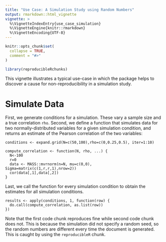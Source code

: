 ```yaml
---
title: "Use Case: A Simulation Study using Random Numbers"
output: rmarkdown::html_vignette
vignette: >
  %\VignetteIndexEntry{use_case_simulation}
  %\VignetteEngine{knitr::rmarkdown}
  %\VignetteEncoding{UTF-8}
---
```


```r
knitr::opts_chunk$set(
  collapse = TRUE,
  comment = "#>"
)

library(reproducibleRchunks)
```

This vignette illustrates a typical use-case in which the package helps to discover a cause for non-reproducibility in a simulation study.

# Simulate Data

First, we generate conditions for a simulation. These vary a sample size and a
true correlation `rho`. Second, we define a function that simulates data for two
normally-distributed variables for a given simulation condition, and returns an estimate of the Pearson correlation of the two variables:

```reproducibleR
conditions <- expand.grid(N=c(50,100),rho=c(0,0.25,0.5), iter=1:10)

compute_correlation <- function(N, rho, ...) {
  N<-100
  r=0
  data <- MASS::mvrnorm(n=N, mu=c(0,0), Sigma=matrix(c(1,r,r,1),nrow=2))
  cor(data[,1],data[,2])
}
```

Last, we call the function for every simulation condition to obtain the estimates for all simulation conditions.

```reproducibleR
results <- apply(conditions, 1, function(row) {
  do.call(compute_correlation, as.list(row))
})
```

Note that the first code chunk reproduces fine while second code chunk does not. This is because the simulation did not specify a random seed, so the random numbers are different every time the document is generated. This is caught by using the `reproducibleR` chunk.
